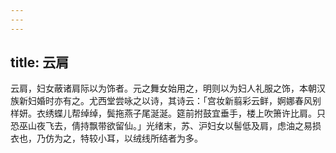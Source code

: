 ```yaml
---
---
---
```

title: 云肩
---



云肩，妇女蔽诸肩际以为饰者。元之舞女始用之，明则以为妇人礼服之饰，本朝汉族新妇婚时亦有之。尤西堂尝咏之以诗，其诗云：「宫妆新翦彩云鲜，婀娜春风别样妍。衣绣蝶儿帮绰绰，鬓拖燕子尾涎涎。筵前拊鼓宜垂手，楼上吹箫许比肩。只恐巫山夜飞去，倩持飘带欲留仙。」光绪末，苏、沪妇女以髻低及肩，虑油之易损衣也，乃仿为之，特较小耳，以绒线所结者为多。